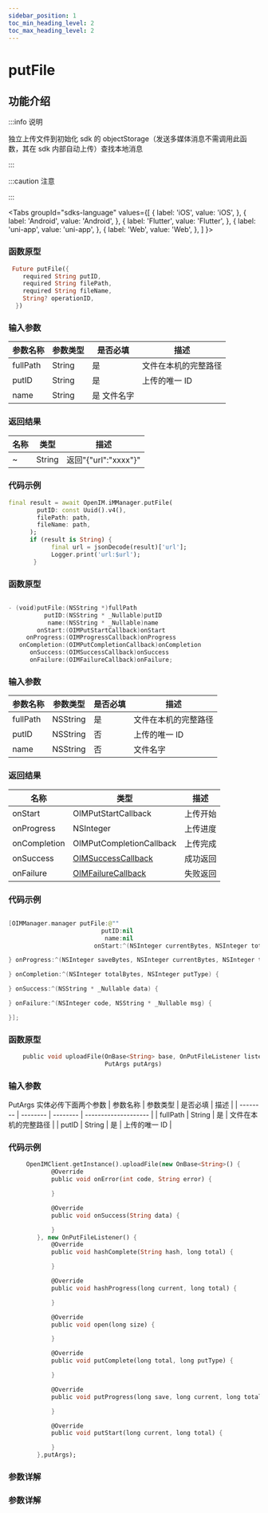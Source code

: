 ```yaml
---
sidebar_position: 1
toc_min_heading_level: 2
toc_max_heading_level: 2
---
```


# putFile

## 功能介绍

:::info 说明

独立上传文件到初始化 sdk 的 objectStorage（发送多媒体消息不需调用此函数，其在 sdk 内部自动上传）查找本地消息

:::

:::caution 注意

:::

<Tabs
groupId="sdks-language"
values={[
{ label: 'iOS', value: 'iOS', },
{ label: 'Android', value: 'Android', },
{ label: 'Flutter', value: 'Flutter', },
{ label: 'uni-app', value: 'uni-app', },
{ label: 'Web', value: 'Web', },
]
}>

<TabItem value="Flutter">

### 函数原型

```dart showLineNumbers
 Future putFile({
    required String putID,
    required String filePath,
    required String fileName,
    String? operationID,
  })

```

### 输入参数

| 参数名称 | 参数类型 | 是否必填    | 描述                 |
| -------- | -------- | ----------- | -------------------- |
| fullPath | String   | 是          | 文件在本机的完整路径 |
| putID    | String   | 是          | 上传的唯一 ID        |
| name     | String   | 是 文件名字 |

### 返回结果

| 名称 | 类型   | 描述                 |
| ---- | ------ | -------------------- |
| ~    | String | 返回"{"url":"xxxx"}" |

### 代码示例

```dart showLineNumbers
final result = await OpenIM.iMManager.putFile(
        putID: const Uuid().v4(),
        filePath: path,
        fileName: path,
      );
      if (result is String) {
            final url = jsonDecode(result)['url'];
            Logger.print('url:$url');
       }
```

</TabItem>

<TabItem value="iOS">

### 函数原型

```swift showLineNumbers

- (void)putFile:(NSString *)fullPath
          putID:(NSString * _Nullable)putID
           name:(NSString * _Nullable)name
        onStart:(OIMPutStartCallback)onStart
     onProgress:(OIMProgressCallback)onProgress
   onCompletion:(OIMPutCompletionCallback)onCompletion
      onSuccess:(OIMSuccessCallback)onSuccess
      onFailure:(OIMFailureCallback)onFailure;

```

### 输入参数

| 参数名称 | 参数类型 | 是否必填 | 描述                 |
| -------- | -------- | -------- | -------------------- |
| fullPath | NSString | 是       | 文件在本机的完整路径 |
| putID    | NSString | 否       | 上传的唯一 ID        |
| name     | NSString | 否       | 文件名字             |

### 返回结果

| 名称         | 类型                                                   | 描述     |
| ------------ | ------------------------------------------------------ | -------- |
| onStart      | OIMPutStartCallback                                    | 上传开始 |
| onProgress   | NSInteger                                              | 上传进度 |
| onCompletion | OIMPutCompletionCallback                               | 上传完成 |
| onSuccess    | [OIMSuccessCallback](docs/sdks/Callback/onSuccess.mdx) | 成功返回 |
| onFailure    | [OIMFailureCallback](docs/sdks/Callback/onError.mdx)   | 失败返回 |

### 代码示例

```swift showLineNumbers

[OIMManager.manager putFile:@""
                          putID:nil
                           name:nil
                        onStart:^(NSInteger currentBytes, NSInteger totalBytes) {

} onProgress:^(NSInteger saveBytes, NSInteger currentBytes, NSInteger totalBytes) {

} onCompletion:^(NSInteger totalBytes, NSInteger putType) {

} onSuccess:^(NSString * _Nullable data) {

} onFailure:^(NSInteger code, NSString * _Nullable msg) {

}];

```

</TabItem>

<TabItem value="Android">

### 函数原型

```dart showLineNumbers
    public void uploadFile(OnBase<String> base, OnPutFileListener listener,
                           PutArgs putArgs)
```

### 输入参数

PutArgs 实体必传下面两个参数
| 参数名称 | 参数类型 | 是否必填 | 描述                 |
| -------- | -------- | -------- | -------------------- |
| fullPath | String | 是       | 文件在本机的完整路径 |
| putID    | String | 是       | 上传的唯一 ID        |


### 代码示例

```dart showLineNumbers
     OpenIMClient.getInstance().uploadFile(new OnBase<String>() {
            @Override
            public void onError(int code, String error) {

            }

            @Override
            public void onSuccess(String data) {

            }
        }, new OnPutFileListener() {
            @Override
            public void hashComplete(String hash, long total) {

            }

            @Override
            public void hashProgress(long current, long total) {

            }

            @Override
            public void open(long size) {

            }

            @Override
            public void putComplete(long total, long putType) {

            }

            @Override
            public void putProgress(long save, long current, long total) {

            }

            @Override
            public void putStart(long current, long total) {

            }
        },putArgs);
```

</TabItem>

<TabItem value="Web">

### 参数详解

</TabItem>

<TabItem value="uni-app">

### 参数详解

</TabItem>

</Tabs>
